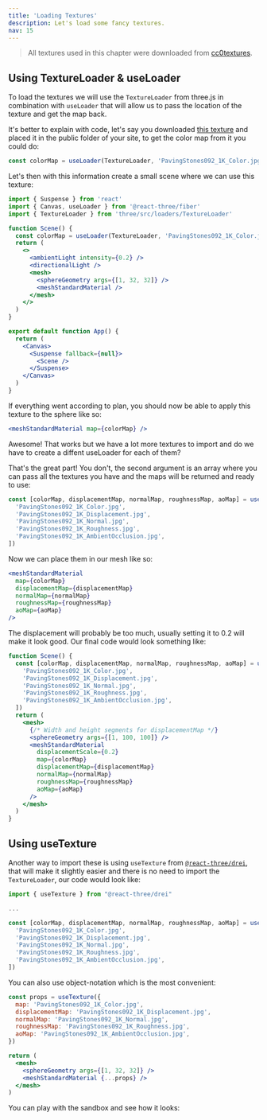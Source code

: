 ```yaml
---
title: 'Loading Textures'
description: Let's load some fancy textures.
nav: 15
---
```


> All textures used in this chapter were downloaded from [cc0textures](https://cc0textures.com/).

## Using TextureLoader & useLoader

To load the textures we will use the `TextureLoader` from three.js in combination with `useLoader` that will allow us to pass the location of the texture and get the map back.

It's better to explain with code, let's say you downloaded [this texture](https://cc0textures.com/view?id=PavingStones092) and placed it in the public folder of your site, to get the color map from it you could do:

```js
const colorMap = useLoader(TextureLoader, 'PavingStones092_1K_Color.jpg')
```

Let's then with this information create a small scene where we can use this texture:

```jsx
import { Suspense } from 'react'
import { Canvas, useLoader } from '@react-three/fiber'
import { TextureLoader } from 'three/src/loaders/TextureLoader'

function Scene() {
  const colorMap = useLoader(TextureLoader, 'PavingStones092_1K_Color.jpg')
  return (
    <>
      <ambientLight intensity={0.2} />
      <directionalLight />
      <mesh>
        <sphereGeometry args={[1, 32, 32]} />
        <meshStandardMaterial />
      </mesh>
    </>
  )
}

export default function App() {
  return (
    <Canvas>
      <Suspense fallback={null}>
        <Scene />
      </Suspense>
    </Canvas>
  )
}
```

If everything went according to plan, you should now be able to apply this texture to the sphere like so:

```jsx
<meshStandardMaterial map={colorMap} />
```

Awesome! That works but we have a lot more textures to import and do we have to create a diffent useLoader for each of them?

That's the great part! You don't, the second argument is an array where you can pass all the textures you have and the maps will be returned and ready to use:

```js
const [colorMap, displacementMap, normalMap, roughnessMap, aoMap] = useLoader(TextureLoader, [
  'PavingStones092_1K_Color.jpg',
  'PavingStones092_1K_Displacement.jpg',
  'PavingStones092_1K_Normal.jpg',
  'PavingStones092_1K_Roughness.jpg',
  'PavingStones092_1K_AmbientOcclusion.jpg',
])
```

Now we can place them in our mesh like so:

```jsx
<meshStandardMaterial
  map={colorMap}
  displacementMap={displacementMap}
  normalMap={normalMap}
  roughnessMap={roughnessMap}
  aoMap={aoMap}
/>
```

The displacement will probably be too much, usually setting it to 0.2 will make it look good. Our final code would look something like:

```jsx
function Scene() {
  const [colorMap, displacementMap, normalMap, roughnessMap, aoMap] = useLoader(TextureLoader, [
    'PavingStones092_1K_Color.jpg',
    'PavingStones092_1K_Displacement.jpg',
    'PavingStones092_1K_Normal.jpg',
    'PavingStones092_1K_Roughness.jpg',
    'PavingStones092_1K_AmbientOcclusion.jpg',
  ])
  return (
    <mesh>
      {/* Width and height segments for displacementMap */}
      <sphereGeometry args={[1, 100, 100]} />
      <meshStandardMaterial
        displacementScale={0.2}
        map={colorMap}
        displacementMap={displacementMap}
        normalMap={normalMap}
        roughnessMap={roughnessMap}
        aoMap={aoMap}
      />
    </mesh>
  )
}
```

## Using useTexture

Another way to import these is using `useTexture` from [`@react-three/drei`](https://github.com/pmndrs/drei), that will make it slightly easier and there is no need to import the `TextureLoader`, our code would look like:

```js
import { useTexture } from "@react-three/drei"

...

const [colorMap, displacementMap, normalMap, roughnessMap, aoMap] = useTexture([
  'PavingStones092_1K_Color.jpg',
  'PavingStones092_1K_Displacement.jpg',
  'PavingStones092_1K_Normal.jpg',
  'PavingStones092_1K_Roughness.jpg',
  'PavingStones092_1K_AmbientOcclusion.jpg',
])
```

You can also use object-notation which is the most convenient:

```jsx
const props = useTexture({
  map: 'PavingStones092_1K_Color.jpg',
  displacementMap: 'PavingStones092_1K_Displacement.jpg',
  normalMap: 'PavingStones092_1K_Normal.jpg',
  roughnessMap: 'PavingStones092_1K_Roughness.jpg',
  aoMap: 'PavingStones092_1K_AmbientOcclusion.jpg',
})

return (
  <mesh>
    <sphereGeometry args={[1, 32, 32]} />
    <meshStandardMaterial {...props} />
  </mesh>
)
```

You can play with the sandbox and see how it looks:

<Codesandbox id="rusfd" />
